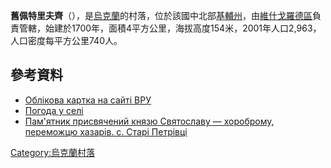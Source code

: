 {{coord|50|39|9|N|30|24|57|E|scale:30000|display=title}}

'''舊佩特里夫齊'''（{{lang-uk|Старі Петрівці}}），是[[烏克蘭|烏克蘭]]的村落，位於該國中北部[[基輔州|基輔州]]，由[[維什戈羅德區|維什戈羅德區]]負責管轄，始建於1700年，面積4平方公里，海拔高度154米，2001年人口2,963，人口密度每平方公里740人。

==參考資料==
* [http://w1.c1.rada.gov.ua/pls/z7503/A005?rdat1=06.10.2012&rf7571=15582 Облікова картка на сайті ВРУ]
* [http://weather.in.ua/ua/kievskaja/25000 Погода у селі] {{Wayback|url=http://weather.in.ua/ua/kievskaja/25000 |date=20170615233739 }}
* [http://www.tms.kiev.ua/?subs=npE3vd4Ay2sL&lang=ua Пам'ятник присвячений князю Святославу — хороброму, переможцю хазарів. с. Старі Петрівці] {{Wayback|url=http://www.tms.kiev.ua/?subs=npE3vd4Ay2sL&lang=ua |date=20200814085449 }}

{{Ukraine-geo-stub}}
[[Category:烏克蘭村落|Category:烏克蘭村落]]